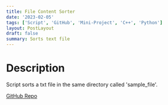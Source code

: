 ```yaml
---
title: File Content Sorter
date: '2023-02-05'
tags: ['Script', 'GitHub', 'Mini-Project', 'C++', 'Python']
layout: PostLayout
draft: false
summary: Sorts text file
---
```


# Description 

Script sorts a txt file in the same directory called 'sample_file'.

[GitHub Repo](https://github.com/EZRA-DVLPR/FileContentSorter)